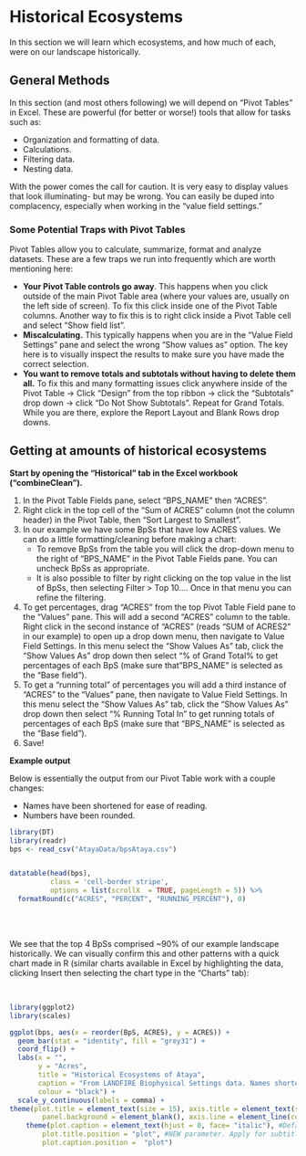 # Historical Ecosystems {#historicalecosystems}

In this section we will learn which ecosystems, and how much of each, were on our landscape historically.


## General Methods

In this section (and most others following) we will depend on "Pivot Tables" in Excel. These are powerful (for better or worse!) tools that allow for tasks such as:

* Organization and formatting of data.
* Calculations.
* Filtering data.
* Nesting data.

With the power comes the call for caution.  It is very easy to display values that look illuminating- but may be wrong. You can easily be duped into complacency, especially when working in the "value field settings."

### Some Potential Traps with Pivot Tables

Pivot Tables allow you to calculate, summarize, format and analyze datasets. These are a few traps we run into frequently which are worth mentioning here:

* **Your Pivot Table controls go away**.  This happens when you click outside of the main Pivot Table area (where your values are, usually on the left side of screen).  To fix this click inside one of the Pivot Table columns.  Another way to fix this is to right click inside a Pivot Table cell and select "Show field list". 
* **Miscalculating.**  This typically happens when you are in the "Value Field Settings" pane and select the wrong "Show values as" option.  The key here is to visually inspect the results to make sure you have made the correct selection.
* **You want to remove totals and subtotals without having to delete them all.** To fix this and many formatting issues click anywhere inside of the Pivot Table -> Click "Design" from the top ribbon -> click the "Subtotals" drop down -> click "Do Not Show Subtotals".  Repeat for Grand Totals.  While you are there, explore the Report Layout and Blank Rows drop downs.


## Getting at amounts of historical ecosystems

**Start by opening the "Historical" tab in the Excel workbook ("combineClean").**  

1. In the Pivot Table Fields pane, select "BPS_NAME" then "ACRES".  
2. Right click in the top cell of the "Sum of ACRES" column (not the column header) in the Pivot Table, then "Sort Largest to Smallest".
3. In our example we have some BpSs that have low ACRES values. We can do a little formatting/cleaning before making a chart:
    * To remove BpSs from the table you will click the drop-down menu to the right of "BPS_NAME" in the Pivot Table Fields pane.  You can uncheck BpSs as appropriate.
    * It is also possible to filter by right clicking on the top value in the list of BpSs, then selecting Filter > Top 10....  Once in that menu you can refine the filtering.
4. To get percentages, drag "ACRES" from the top Pivot Table Field pane to the "Values" pane. This will add a second "ACRES" column to the table. Right click in the second instance of "ACRES" (reads "SUM of ACRES2" in our example) to open up a drop down menu, then navigate to Value Field Settings. In this menu select the "Show Values As" tab, click the "Show Values As" drop down then select "% of Grand Total% to get percentages of each BpS (make sure that "BPS_NAME" is selected as the "Base field").  
5.  To get a "running total" of percentages you will add a third instance of "ACRES" to the "Values" pane, then navigate to Value Field Settings.  In this menu select the "Show Values As" tab, click the "Show Values As" drop down then select "% Running Total In" to get running totals of  percentages of each BpS (make sure that "BPS_NAME" is selected as the "Base field"). 
6. Save!


**Example output**

Below is essentially the output from our Pivot Table work with a couple changes:

* Names have been shortened for ease of reading.
* Numbers have been rounded.

```r
library(DT)
library(readr)
bps <- read_csv("AtayaData/bpsAtaya.csv")


datatable(head(bps), 
          class = 'cell-border stripe', 
          options = list(scrollX  = TRUE, pageLength = 5)) %>%
  formatRound(c("ACRES", "PERCENT", "RUNNING_PERCENT"), 0)

```

<br>
<br>

We see that the top 4 BpSs comprised ~90% of our example landscape historically. We can visually confirm this and other patterns with a quick chart made in R (similar charts available in Excel by highlighting the data, clicking Insert then selecting the chart type in the "Charts" tab):

<br>

```r
library(ggplot2)
library(scales)

ggplot(bps, aes(x = reorder(BpS, ACRES), y = ACRES)) + 
  geom_bar(stat = "identity", fill = "grey31") +
  coord_flip() +
  labs(x = "", 
       y = "Acres", 
       title = "Historical Ecosystems of Ataya",
       caption = "From LANDFIRE Biophysical Settings data. Names shortened for clarity.",
       colour = "black") +
  scale_y_continuous(labels = comma) +
theme(plot.title = element_text(size = 15), axis.title = element_text(size = 13), panel.grid.major = element_blank(), panel.grid.minor = element_blank(),
        panel.background = element_blank(), axis.line = element_line(colour = "black")) +
    theme(plot.caption = element_text(hjust = 0, face= "italic"), #Default is hjust=1
        plot.title.position = "plot", #NEW parameter. Apply for subtitle too.
        plot.caption.position =  "plot")
```




